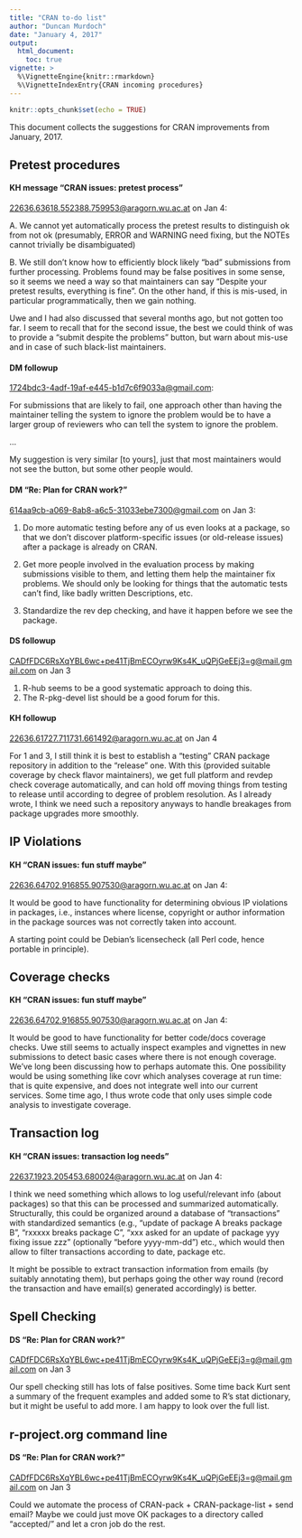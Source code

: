 ```yaml
---
title: "CRAN to-do list"
author: "Duncan Murdoch"
date: "January 4, 2017"
output: 
  html_document:
    toc: true
vignette: >
  %\VignetteEngine{knitr::rmarkdown}
  %\VignetteIndexEntry{CRAN incoming procedures}
---
```


```r
knitr::opts_chunk$set(echo = TRUE)
```

This document collects the suggestions for CRAN improvements
from January, 2017.

## Pretest procedures

#### KH message "CRAN issues: pretest process"

<22636.63618.552388.759953@aragorn.wu.ac.at> on Jan 4:

A. We cannot yet automatically process the pretest results to distinguish
   ok from not ok (presumably, ERROR and WARNING need fixing, but the
   NOTEs cannot trivially be disambiguated)

B. We still don't know how to efficiently block likely "bad" submissions
   from further processing.  Problems found may be false positives in
   some sense, so it seems we need a way so that maintainers can say
   "Despite your pretest results, everything is fine".  On the other
   hand, if this is mis-used, in particular programmatically, then we
   gain nothing.

Uwe and I had also discussed that several months ago, but not gotten too
far.  I seem to recall that for the second issue, the best we could
think of was to provide a "submit despite the problems" button, but warn
about mis-use and in case of such black-list maintainers.

#### DM followup

<1724bdc3-4adf-19af-e445-b1d7c6f9033a@gmail.com>:

For submissions that are likely to fail, one approach other than having 
the maintainer telling the system to ignore the problem would be to have 
a larger group of reviewers who can tell the system to ignore the problem.

...

My suggestion is very similar [to yours], just that most maintainers would not see 
the button, but some other people would.

#### DM "Re: Plan for CRAN work?"

<614aa9cb-a069-8ab8-a6c5-31033ebe7300@gmail.com> on Jan 3:

1. Do more automatic testing before any of us even looks at a package, so 
that we don't discover platform-specific issues (or old-release issues) 
after a package is already on CRAN.

2. Get more people involved in the evaluation process by making 
submissions visible to them, and letting them help the maintainer fix 
problems.  We should only be looking for things that the automatic tests 
can't find, like badly written Descriptions, etc.

3. Standardize the rev dep checking, and have it happen before we see the 
package.

#### DS followup

<CADfFDC6RsXqYBL6wc+pe41TjBmECOyrw9Ks4K_uQPjGeEEj3=g@mail.gmail.com> on Jan 3

1. R-hub seems to be a good systematic approach to doing this.
2. The R-pkg-devel list should be a good forum for this.

#### KH followup

<22636.61727.711731.661492@aragorn.wu.ac.at> on Jan 4

For 1 and 3, I still think it is best to establish a "testing" CRAN
package repository in addition to the "release" one.  With this
(provided suitable coverage by check flavor maintainers), we get full
platform and revdep check coverage automatically, and can hold off
moving things from testing to release until according to degree of
problem resolution.  As I already wrote, I think we need such a
repository anyways to handle breakages from package upgrades more
smoothly.

## IP Violations

#### KH "CRAN issues: fun stuff maybe"

<22636.64702.916855.907530@aragorn.wu.ac.at> on Jan 4:

It would be good to have functionality for determining obvious IP
  violations in packages, i.e., instances where license, copyright or
  author information in the package sources was not correctly taken into
  account.  

  A starting point could be Debian's licensecheck (all Perl code, hence
  portable in principle).
  
## Coverage checks

#### KH "CRAN issues: fun stuff maybe"

<22636.64702.916855.907530@aragorn.wu.ac.at> on Jan 4:

It would be good to have functionality for better code/docs coverage
  checks.  Uwe still seems to actually inspect examples and vignettes in
  new submissions to detect basic cases where there is not enough
  coverage.  We've long been discussing how to perhaps automate this.
  One possibility would be using something like covr which analyses
  coverage at run time: that is quite expensive, and does not integrate
  well into our current services.  Some time ago, I thus wrote code that
  only uses simple code analysis to investigate coverage.  


## Transaction log 

#### KH "CRAN issues: transaction log needs"

<22637.1923.205453.680024@aragorn.wu.ac.at> on Jan 4:

I think we need something which allows to log useful/relevant info
(about packages) so that this can be processed and summarized
automatically.  Structurally, this could be organized around a
database of "transactions" with standardized semantics (e.g., "update of
package A breaks package B", "rxxxxx breaks package C", "xxx asked for
an update of package yyy fixing issue zzz" (optionally "before
yyyy-mm-dd") etc., which would then allow to filter transactions
according to date, package etc.

It might be possible to extract transaction information from emails (by
suitably annotating them), but perhaps going the other way round (record
the transaction and have email(s) generated accordingly) is better.

## Spell Checking

#### DS "Re: Plan for CRAN work?"

<CADfFDC6RsXqYBL6wc+pe41TjBmECOyrw9Ks4K_uQPjGeEEj3=g@mail.gmail.com> on Jan 3

Our spell checking still has lots of false positives. Some time back
Kurt sent a summary of the frequent examples and added some to R's
stat dictionary, but it might be useful to add more. I am happy to
look over the full list.

## r-project.org command line

#### DS "Re: Plan for CRAN work?"

<CADfFDC6RsXqYBL6wc+pe41TjBmECOyrw9Ks4K_uQPjGeEEj3=g@mail.gmail.com> on Jan 3

Could we automate the process of CRAN-pack + CRAN-package-list +
send email? Maybe we could just move OK packages to a directory called
"accepted/" and let a cron job do the rest.


